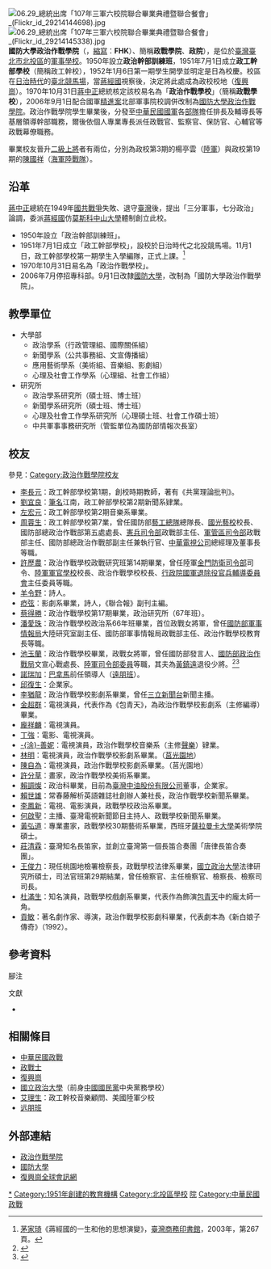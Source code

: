 {{Infobox university
|Name=國防大學政治作戰學院|
|EnglishName=|Fu Hsing Kang College，<br/>National Defense University
|SealImage=File:Fu Hsing Kang College logo.png|
|image_size=220px|
|SealInfo=政治作戰學院院徽|
|Motto=誠實榮譽|
|Established=1951年－2006年（獨立院校）<br/>2006年－至今（改隸[[國防大學_(中華民國)|國防大學]]）|
|Type=國立|
|dean=[[陸軍|陸軍]][[少將|少將]][[陳中吉|陳中吉]]
|Location=[[臺灣|臺灣]][[臺北市|臺北市]][[北投區|北投區]][[中央北路_(北投)|中央北路]]二段70號（國防大學復興崗校區）|
|Campus=[[復興崗|復興崗]]|
|AreaTotal=|
|Department=4學系|
|Faculty=人|
|Professor=|
|Associate Professor=|
|Assistant Professor=|
|Lecturer=|
|Student=人|
|Undergraduate=人|
|Postgraduate=人|
|Website=https://www.fhk.ndu.edu.tw|
}}
[[File:06.29_總統出席「107年三軍六校院聯合畢業典禮暨聯合餐會」_(Flickr_id_29214144698).jpg|thumb]]
[[File:06.29_總統出席「107年三軍六校院聯合畢業典禮暨聯合餐會」_(Flickr_id_29214145338).jpg|thumb]]
'''國防大學政治作戰學院'''（'''{{Lang-en|Fu Hsing Kang College}}'''，[[縮寫|縮寫]]：'''FHK'''）、簡稱'''政戰學院'''、'''政院'''），是位於[[臺灣|臺灣]][[臺北市|臺北市]][[北投區|北投區]]的[[軍事學校|軍事學校]]。1950年設立'''政治幹部訓練班'''，1951年7月1日成立'''政工幹部學校'''（簡稱政工幹校），1952年1月6日第一期學生開學並明定是日為校慶。校區在[[臺灣日治時期|日治時代]]的[[臺北競馬場|臺北競馬場]]，當[[蔣經國|蔣經國]]視察後，決定將此處成為政校校地（[[復興崗|復興崗]]）。1970年10月31日[[蔣中正|蔣中正]]總統核定該校易名為「'''政治作戰學校'''」（簡稱'''政戰學校'''），2006年9月1日配合國軍[[精進案|精進案]]北部軍事院校調併改制為[[國防大學政治作戰學院|國防大學政治作戰學院]]。政治作戰學院學生畢業後，分發至[[中華民國國軍|中華民國國軍]]各[[部隊|部隊]]擔任排長及輔導長等基層領導幹部職務，爾後依個人專業專長派任政戰官、監察官、保防官、心輔官等政戰幕僚職務。{{Cfn|王雲龍|1997|p=25}}

畢業校友晉升[[二級上將|二級上將]]者有兩位，分別為政校第3期的楊亭雲（[[中華民國陸軍|陸軍]]）與政校第19期的[[陳國祥_(臺灣軍事將領)|陳國祥]]（[[中華民國海軍陸戰隊|海軍陸戰隊]]）。

== 沿革 ==
[[蔣中正|蔣中正]]總統在1949年[[國共戰爭|國共戰爭]]失敗、退守[[臺灣|臺灣]]後，提出「三分軍事，七分政治」論調，委派[[蔣經國|蔣經國]]仿[[莫斯科中山大學|莫斯科中山大學]]體制創立此校。{{Cfn|王雲龍|1997|p=9}}
*1950年設立「政治幹部訓練班」。
*1951年7月1日成立「政工幹部學校」，設校於日治時代之北投競馬場。{{Cfn|王雲龍|1997|p=9}}11月1日，政工幹部學校第一期學生入學編隊，正式上課。<ref>[[茅家琦|茅家琦]]《蔣經國的一生和他的思想演變》，[[臺灣商務印書館|臺灣商務印書館]]，2003年，第267頁。</ref>
*1970年10月31日易名為「政治作戰學校」。
*2006年7月停招專科部。9月1日改隸[[國防大學_(中華民國)|國防大學]]，改制為「國防大學政治作戰學院」。

== 教學單位 ==
*大學部
**政治學系（行政管理組、國際關係組）
**新聞學系（公共事務組、文宣傳播組）
**應用藝術學系（美術組、音樂組、影劇組）
**心理及社會工作學系（心理組、社會工作組）
*研究所
**政治學系研究所（碩士班、博士班）
**新聞學系研究所（碩士班、博士班）
**心理及社會工作學系研究所（心理碩士班、社會工作碩士班）
**中共軍事事務研究所（管監單位為國防部情報次長室）

== 校友 ==
參見：[[:Category:政治作戰學院校友|Category:政治作戰學院校友]]

*[[李長元|李長元]]：政工幹部學校第1期，創校時期教師，著有《共黨理論批判》。
*[[劉宜良|劉宜良]]：[[筆名|筆名]]江南，政工幹部學校第2期新聞系肄業。
*[[左宏元|左宏元]]：政工幹部學校第2期音樂系畢業。
*[[周蓉生|周蓉生]]：政工幹部學校第7業，曾任國防部[[藝工總隊|藝工總隊]]總隊長、[[國光藝校|國光藝校]]校長、國防部總政治作戰部第五處處長、[[憲兵司令部|憲兵司令部]]政戰部主任、[[軍管區司令部|軍管區司令部]]政戰部主任、國防部總政治作戰部副主任兼執行官、[[中華電視公司|中華電視公司]]總經理及董事長等職。
*[[許歷農|許歷農]]：政治作戰學校政戰研究班第14期畢業，曾任陸軍[[金門防衛司令部|金門防衛司令部]]司令、[[陸軍軍官學校|陸軍軍官學校]]校長、政治作戰學校校長、[[行政院國軍退除役官兵輔導委員會|行政院國軍退除役官兵輔導委員會]]主任委員等職。
*[[羊令野|羊令野]]：詩人。
*[[瘂弦|瘂弦]]：影劇系畢業，詩人，《聯合報》副刊主編。
*[[蔡得勝|蔡得勝]]：政治作戰學校第17期畢業，政治研究所（67年班）。
*[[潘愛珠|潘愛珠]]：政治作戰學校政治系66年班畢業，首位政戰女將軍，曾任[[國防部軍事情報局|國防部軍事情報局]]大陸研究室副主任、國防部軍事情報局政戰部主任、政治作戰學校教育長等職。
*[[池玉蘭|池玉蘭]]：政治作戰學校畢業，政戰女將軍，曾任國防部發言人、[[國防部政治作戰局|國防部政治作戰局]]文宣心戰處長、[[陸軍|陸軍]][[司令部委員|司令部委員]]等職，其夫為[[黃鎮遠|黃鎮遠]]退役少將。<ref>{{Cite news|author=記者吳明杰|title=國軍女將軍 至今只出現六位|url=http://www.libertytimes.com.tw/2013/new/may/3/today-p3-2.htm|publisher=自由電子報|date=2013年5月3日|accessdate=|language=zh-hant|quote=國軍至今僅出現過六位女將軍，除5月1日遭調職惹議的前政戰局文教處長池玉蘭外，另還有前國防部通資處長[[柴惠珍|柴惠珍]]、前軍情局政戰主任[[潘愛珠|潘愛珠]]，及創立[[國防醫學院|國防醫學院]]的醫護女少將[[周美玉|周美玉]]，更早期[[國民政府軍事委員會調查統計局|國民政府軍事委員會調查統計局]]還出過一位秘書女少將[[姜毅英|姜毅英]]，及辭世後才獲軍方證實的首位特工女少將[[周冰|周冰]]。|archiveurl=https://web.archive.org/web/20130507012003/http://www.libertytimes.com.tw/2013/new/may/3/today-p3-2.htm|archivedate=2013-05-07|deadurl=yes}}</ref><ref>{{Cite news |author= 政治中心 |coauthors=  |title= 國軍現唯一女將軍池玉蘭傳遭逼退　與夫大陸工作有關？ |url= http://www.ettoday.net/news/20130503/201672.htm |publisher= ETtoday新聞 |date= 2013年5月3日 |accessdate=  |language= zh-hant |quote= 國軍現役唯一女將軍、原文宣心戰處處長池玉蘭1日起轉調[[陸軍教育訓練暨準則發展指揮部|陸軍教育訓練暨準則發展指揮部]]委員，這個職位任職1年後如果沒有被派任新職務，就必須退伍。有消息稱，池會被調職是跟她的丈夫、退役少將黃鎮遠（臺中[[清泉崗|清泉崗]][[陸軍機械化步兵第二三四旅|陸軍第34師]]師長，最後1任，已裁撤）有關。 |archiveurl= https://web.archive.org/web/20190503140352/https://www.ettoday.net/news/20130503/201672.htm |archivedate= 2019年5月3日 |dead-url= no }}</ref>
*[[諾瑞加|諾瑞加]]：[[巴拿馬|巴拿馬]]前任領導人（[[遠朋班|遠朋班]]）。
*[[邱復生|邱復生]]：企業家。
*[[李猶龍|李猶龍]]：政治作戰學校影劇系畢業，曾任[[三立新聞台|三立新聞台]]新聞主播。
*[[金超群|金超群]]：電視演員，代表作為《包青天》，為政治作戰學校影劇系（主修編導）畢業。
*[[龐祥麟|龐祥麟]]：電視演員。
*[[丁強|丁強]]：電影、電視演員。
*[[涂善妮|-{涂}-善妮]]：電視演員，政治作戰學校音樂系（主修[[聲樂|聲樂]]）肄業。
*[[林明|林明]]：電視演員，政治作戰學校影劇系畢業。（[[莒光園地|莒光園地]]）
*[[陳自為|陳自為]]：電視演員，政治作戰學校影劇系畢業。（莒光園地）
*[[許分草|許分草]]：畫家，政治作戰學校美術系畢業。
*[[賴調燦|賴調燦]]：政治科畢業，目前為[[臺灣中油股份有限公司|臺灣中油股份有限公司]]董事，企業家。
*[[賴世雄|賴世雄]]：常春藤解析英語雜誌社創辦人兼社長，政治作戰學校新聞系畢業。
*[[李鳳新|李鳳新]]：電視、電影演員，政戰學校政治系畢業。
*[[何啟聖|何啟聖]]：主播、臺灣電視新聞節目主持人、政戰學校新聞系畢業。
*[[黃弘道|黃弘道]]：專業畫家，政戰學校30期藝術系畢業，西班牙[[薩拉曼卡大學|薩拉曼卡大學]]美術學院碩士。
*[[莊清霖|莊清霖]]：臺灣知名長笛家，並創立臺灣第一個長笛合奏團「唐律長笛合奏團」。
*[[王俊力|王俊力]]：現任桃園地檢署檢察長，政戰學校法律系畢業，[[國立政治大學|國立政治大學]]法律研究所碩士，司法官班第29期結業，曾任檢察官、主任檢察官、檢察長、檢察司司長。
*[[杜滿生|杜滿生]]：知名演員，政戰學校戲劇系畢業，代表作為飾演[[包青天_(1993年電視劇)|包青天]]中的龐太師一角。
*[[貢敏|貢敏]]：著名劇作家、導演，政治作戰學校影劇科畢業，代表劇本為《新白娘子傳奇》（1992）。

==參考資料==
;腳注
{{Reflist|2}}
;文獻
*{{Clref|王雲龍|1997|ref={{Cite isbn|9579503656|ref=harv|noedit}}}}

==相關條目==
*[[中華民國政戰|中華民國政戰]]
*[[政戰士|政戰士]]
*[[復興崗|復興崗]]
*[[國立政治大學|國立政治大學]]（前身[[中國國民黨|中國國民黨]]中央黨務學校）
*[[艾理生_(美國軍樂家)|艾理生]]：政工幹校音樂顧問、美國陸軍少校
*[[远朋班|远朋班]]

== 外部連結 ==
{{Commons_category|Fu Hsing Kang College}}
*[http://www.fhk.ndu.edu.tw/nss/p/index 政治作戰學院] {{Wayback|url=http://www.fhk.ndu.edu.tw/nss/p/index |date=20200222004624 }}
*[http://www.ndu.edu.tw/ 國防大學]{{Wayback|url=http://www.ndu.edu.tw/ |date=20150111060733 }}
*[https://web.archive.org/web/20181005072111/http://www.fhkalumni.org.tw/ 復興崗全球會訊網]

{{中華民國軍事}}
{{臺北市大專院校}}

[[Category:國防大學政治作戰學院|*]]
[[Category:1951年創建的教育機構|Category:1951年創建的教育機構]]
[[Category:北投區學校|Category:北投區學校]]
[[Category:國防大學之院系所|院]]
[[Category:中華民國政戰|Category:中華民國政戰]]